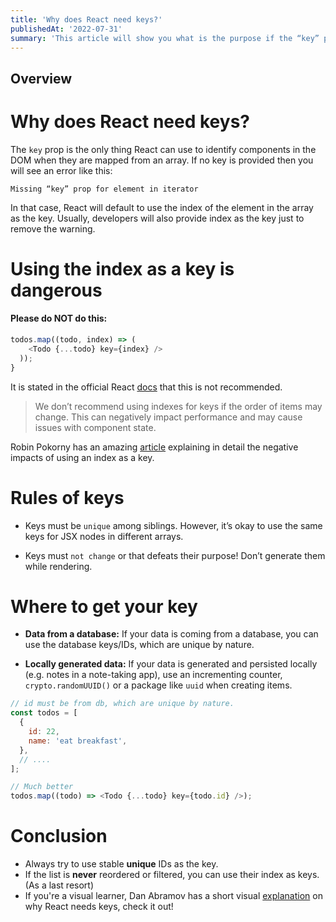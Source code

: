 ```yaml
---
title: 'Why does React need keys?'
publishedAt: '2022-07-31'
summary: 'This article will show you what is the purpose if the “key” prop in React and some best practices around it.'
---
```


## Overview

<TOCInline toc={props.toc} exclude="Overview" toHeading={2} />

# Why does React need keys?

The `key` prop is the only thing React can use to identify components in the DOM when they are
mapped from an array. If no key is provided then you will see an error like this:

```console
Missing “key” prop for element in iterator
```

In that case, React will default to use the index of the element in the array as the key.
Usually, developers will also provide index as the key just to remove the warning.

# Using the index as a key is dangerous

#### Please do NOT do this:

```js
todos.map((todo, index) => (
    <Todo {...todo} key={index} />
  ));
}
```

It is stated in the official React [docs](https://reactjs.org/docs/lists-and-keys.html) that this is not recommended.

> We don’t recommend using indexes for keys if the order of items may change.
> This can negatively impact performance and may cause issues with component state.

Robin Pokorny has an amazing [article](https://robinpokorny.medium.com/index-as-a-key-is-an-anti-pattern-e0349aece318) explaining in detail the negative impacts of using an index as a key.

# Rules of keys

- Keys must be `unique` among siblings. However, it’s okay to use the same keys for JSX nodes
  in different arrays.

- Keys must `not change` or that defeats their purpose! Don’t generate them while rendering.

# Where to get your key

- **Data from a database:** If your data is coming from a database, you can use the database keys/IDs,
  which are unique by nature.

- **Locally generated data:** If your data is generated and persisted locally (e.g. notes in a note-taking app),
  use an incrementing counter, `crypto.randomUUID()` or a package like `uuid` when creating items.

```js
// id must be from db, which are unique by nature.
const todos = [
  {
    id: 22,
    name: 'eat breakfast',
  },
  // ....
];

// Much better
todos.map((todo) => <Todo {...todo} key={todo.id} />);
```

# Conclusion

- Always try to use stable **unique** IDs as the key.
- If the list is **never** reordered or filtered, you can use their index as keys. (As a last resort)
- If you're a visual learner, Dan Abramov has a short visual [explanation](https://twitter.com/dan_abramov/status/1415279090446204929?lang=en) on why React needs keys, check it out!
